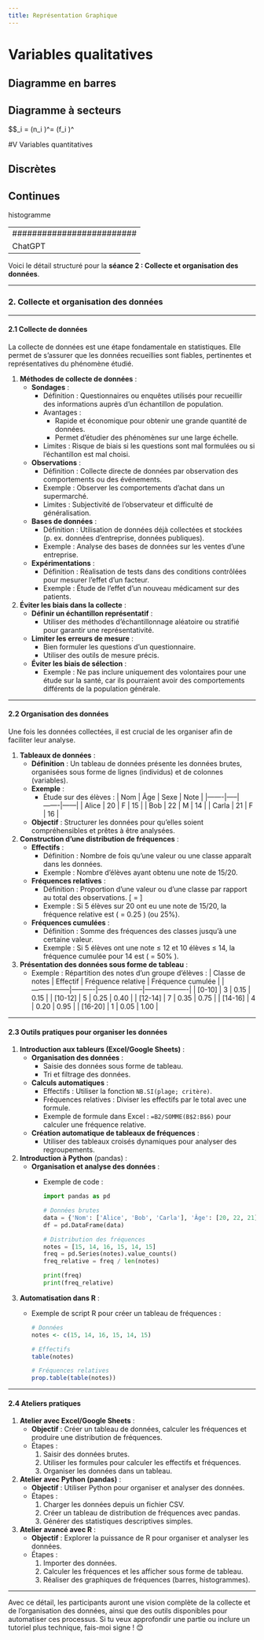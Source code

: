 ```yaml
---
title: Représentation Graphique
---
```


# Variables qualitatives

## Diagramme en barres

## Diagramme à secteurs

$$\alpha_i = (n_i \times \frac{360}{n})^\circ = (f_i \times 360)^\circ

#V Variables quantitatives

## Discrètes

## Continues

histogramme


----------------------------
#########################
         ChatGPT
---------------------------

Voici le détail structuré pour la **séance 2 : Collecte et organisation des données**.

---

### **2. Collecte et organisation des données**

---

#### **2.1 Collecte de données**
La collecte de données est une étape fondamentale en statistiques. Elle permet de s'assurer que les données recueillies sont fiables, pertinentes et représentatives du phénomène étudié.

1. **Méthodes de collecte de données** :
   - **Sondages** :
     - Définition : Questionnaires ou enquêtes utilisés pour recueillir des informations auprès d'un échantillon de population.
     - Avantages :
       - Rapide et économique pour obtenir une grande quantité de données.
       - Permet d'étudier des phénomènes sur une large échelle.
     - Limites : Risque de biais si les questions sont mal formulées ou si l’échantillon est mal choisi.
   - **Observations** :
     - Définition : Collecte directe de données par observation des comportements ou des événements.
     - Exemple : Observer les comportements d’achat dans un supermarché.
     - Limites : Subjectivité de l'observateur et difficulté de généralisation.
   - **Bases de données** :
     - Définition : Utilisation de données déjà collectées et stockées (p. ex. données d'entreprise, données publiques).
     - Exemple : Analyse des bases de données sur les ventes d'une entreprise.
   - **Expérimentations** :
     - Définition : Réalisation de tests dans des conditions contrôlées pour mesurer l’effet d’un facteur.
     - Exemple : Étude de l’effet d’un nouveau médicament sur des patients.

2. **Éviter les biais dans la collecte** :
   - **Définir un échantillon représentatif** :
     - Utiliser des méthodes d’échantillonnage aléatoire ou stratifié pour garantir une représentativité.
   - **Limiter les erreurs de mesure** :
     - Bien formuler les questions d’un questionnaire.
     - Utiliser des outils de mesure précis.
   - **Éviter les biais de sélection** :
     - Exemple : Ne pas inclure uniquement des volontaires pour une étude sur la santé, car ils pourraient avoir des comportements différents de la population générale.

---

#### **2.2 Organisation des données**
Une fois les données collectées, il est crucial de les organiser afin de faciliter leur analyse.

1. **Tableaux de données** :
   - **Définition** : Un tableau de données présente les données brutes, organisées sous forme de lignes (individus) et de colonnes (variables).
   - **Exemple** :
     - Étude sur des élèves :
       | Nom   | Âge | Sexe  | Note |
       |-------|-----|-------|------|
       | Alice | 20  | F     | 15   |
       | Bob   | 22  | M     | 14   |
       | Carla | 21  | F     | 16   |
   - **Objectif** : Structurer les données pour qu'elles soient compréhensibles et prêtes à être analysées.

2. **Construction d’une distribution de fréquences** :
   - **Effectifs** :
     - Définition : Nombre de fois qu’une valeur ou une classe apparaît dans les données.
     - Exemple : Nombre d’élèves ayant obtenu une note de 15/20.
   - **Fréquences relatives** :
     - Définition : Proportion d’une valeur ou d’une classe par rapport au total des observations.
       \[
       \text{Fréquence relative} = \frac{\text{Effectif}}{\text{Total}}
       \]
     - Exemple : Si 5 élèves sur 20 ont eu une note de 15/20, la fréquence relative est \( \frac{5}{20} = 0.25 \) (ou 25%).
   - **Fréquences cumulées** :
     - Définition : Somme des fréquences des classes jusqu'à une certaine valeur.
     - Exemple : Si 5 élèves ont une note ≤ 12 et 10 élèves ≤ 14, la fréquence cumulée pour 14 est \( \frac{10}{20} = 50\% \).

3. **Présentation des données sous forme de tableau** :
   - Exemple : Répartition des notes d’un groupe d’élèves :
     | Classe de notes | Effectif | Fréquence relative | Fréquence cumulée |
     |-----------------|----------|--------------------|-------------------|
     | [0-10]         | 3        | 0.15               | 0.15              |
     | [10-12]        | 5        | 0.25               | 0.40              |
     | [12-14]        | 7        | 0.35               | 0.75              |
     | [14-16]        | 4        | 0.20               | 0.95              |
     | [16-20]        | 1        | 0.05               | 1.00              |

---

#### **2.3 Outils pratiques pour organiser les données**
1. **Introduction aux tableurs (Excel/Google Sheets)** :
   - **Organisation des données** :
     - Saisie des données sous forme de tableau.
     - Tri et filtrage des données.
   - **Calculs automatiques** :
     - Effectifs : Utiliser la fonction `NB.SI(plage; critère)`.
     - Fréquences relatives : Diviser les effectifs par le total avec une formule.
     - Exemple de formule dans Excel : `=B2/SOMME(B$2:B$6)` pour calculer une fréquence relative.
   - **Création automatique de tableaux de fréquences** :
     - Utiliser des tableaux croisés dynamiques pour analyser des regroupements.

2. **Introduction à Python** (pandas) :
   - **Organisation et analyse des données** :
     - Exemple de code :
       ```python
       import pandas as pd

       # Données brutes
       data = {'Nom': ['Alice', 'Bob', 'Carla'], 'Âge': [20, 22, 21], 'Note': [15, 14, 16]}
       df = pd.DataFrame(data)

       # Distribution des fréquences
       notes = [15, 14, 16, 15, 14, 15]
       freq = pd.Series(notes).value_counts()
       freq_relative = freq / len(notes)

       print(freq)
       print(freq_relative)
       ```

3. **Automatisation dans R** :
   - Exemple de script R pour créer un tableau de fréquences :
     ```R
     # Données
     notes <- c(15, 14, 16, 15, 14, 15)

     # Effectifs
     table(notes)

     # Fréquences relatives
     prop.table(table(notes))
     ```

---

#### **2.4 Ateliers pratiques**
1. **Atelier avec Excel/Google Sheets** :
   - **Objectif** : Créer un tableau de données, calculer les fréquences et produire une distribution de fréquences.
   - Étapes :
     1. Saisir des données brutes.
     2. Utiliser les formules pour calculer les effectifs et fréquences.
     3. Organiser les données dans un tableau.

2. **Atelier avec Python (pandas)** :
   - **Objectif** : Utiliser Python pour organiser et analyser des données.
   - Étapes :
     1. Charger les données depuis un fichier CSV.
     2. Créer un tableau de distribution de fréquences avec pandas.
     3. Générer des statistiques descriptives simples.

3. **Atelier avancé avec R** :
   - **Objectif** : Explorer la puissance de R pour organiser et analyser les données.
   - Étapes :
     1. Importer des données.
     2. Calculer les fréquences et les afficher sous forme de tableau.
     3. Réaliser des graphiques de fréquences (barres, histogrammes).

---

Avec ce détail, les participants auront une vision complète de la collecte et de l'organisation des données, ainsi que des outils disponibles pour automatiser ces processus. Si tu veux approfondir une partie ou inclure un tutoriel plus technique, fais-moi signe ! 😊

